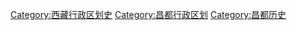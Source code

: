[[Category:西藏行政区划史|Category:西藏行政区划史]]
[[Category:昌都行政区划|Category:昌都行政区划]]
[[Category:昌都历史|Category:昌都历史]]